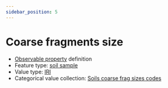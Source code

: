 ```yaml
---
sidebar_position: 5
---
```



# Coarse fragments size

- [Observable property](/viewers/dawe-vocabs?uri=https://linked.data.gov.au/def/nrm/92ae6036-50a8-446c-8df8-573860011b79) definition
- Feature type: [soil sample](http://linked.data.gov.au/def/tern-cv/06461021-a6c2-4175-9651-23653c2b9116)
- Value type: [IRI](https://w3id.org/tern/ontologies/tern/IRI)
- Categorical value collection: [Soils coarse frag sizes codes](/viewers/dawe-vocabs?uri=https://linked.data.gov.au/def/nrm/06d01bf1-3863-44ea-95fe-4c62bb47b996)

<Example protocolModule="soil-pit-characterization" observableProperty="https://linked.data.gov.au/def/nrm/92ae6036-50a8-446c-8df8-573860011b79" />
